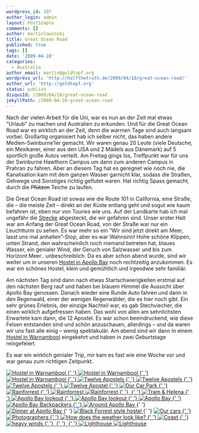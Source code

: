 ```yaml
---
wordpress_id: 107
author_login: admin
layout: PostSimple
comments: []
author: martinlowinski
title: Great Ocean Road
published: true
tags: []
date: '2009-04-10'
categories:
  - Australia
author_email: martin@goldtopf.org
wordpress_url: 'http://halfthetruth.de/2009/04/10/great-ocean-road/'
author_url: 'http://goldtopf.org'
status: publish
disqusId: /2009/04/10/great-ocean-road
jekyllPath: /2009-04-10-great-ocean-road
---
```


Nach der vielen Arbeit f&uuml;r die Uni, war es nun an der Zeit mal etwas &ldquo;Urlaub&rdquo; zu machen und Australien zu erkunden. Und f&uuml;r die Great Ocean Road war es wirklich an der Zeit, denn die warmen Tage sind auch langsam vorbei. Gro&szlig;artig organisiert hab ich selber nicht, das haben andere Medien-Swinburne&rsquo;ler gemacht. Wir waren genau 20 Leute (viele Deutsche, ein Mexikaner, einer aus den USA und 2 M&auml;dels aus D&auml;nemark) auf 5 sportlich gro&szlig;e Autos verteilt. Am Freitag gings los, Treffpunkt war f&uuml;r uns der Swinburne Hawthorn Campus um dann zum anderen Campus in Prahran zu fahren. Aber an diesem Tag hat es geregnet wie noch nie, die Kanalisation kam mit dem ganzen Wasser garnicht klar, sodass die Stra&szlig;en, Gehwege und Sonstiges richtig geflutet waren. Hat richtig Spass gemacht, durch die <del>Pf&uuml;tzen</del> Teiche zu laufen.

Die Great Ocean Road ist sowas wie die Route 101 in California, eine Stra&szlig;e, die &ndash; die meiste Zeit &ndash; direkt an der K&uuml;ste entlang geht und sogut wie kaum befahren ist, eben nur von Touries wie uns. Auf der Landkarte hab ich mal ungef&auml;hr die <a href="http://maps.google.com/maps?f=d&amp;source=s_d&amp;saddr=Great+Ocean+Rd&amp;daddr=-38.774964,143.426514+to:Great+Ocean+Rd+to:Great+Ocean+Rd+to:Great+Ocean+Rd+to:Princes+Hwy&amp;hl=en&amp;geocode=FU7ftv0dYD-ZCA%3B%3BFRe8sf0dM_WICA%3BFQBUs_0dDGODCA%3BFYIvtf0djDmCCA%3BFdJWtv0dyjF-CA&amp;mra=dme&amp;mrcr=0&amp;mrsp=1&amp;sz=12&amp;via=1,2,3,4&amp;sll=-38.713911,143.472519&amp;sspn=0.136623,0.30899&amp;ie=UTF8&amp;ll=-38.496594,143.610535&amp;spn=1.096289,2.471924&amp;z=9">Strecke</a> abgesteckt, die wir gefahren sind. Unser erster Halt war am Anfang der Great Ocean Road, von der Stra&szlig;e war nur ein Leuchtturm zu sehen. Es war mehr so ein &ldquo;Wir sind jetzt direkt am Meer, lasst uns mal anhalten&rdquo;-Stop, aber es war Wahnsinn! Hohe sch&ouml;ne Klippen, unten Strand, den wahrscheinlich noch niemand betreten hat, blaues Wasser, ein genialer Wind, der Geruch von Salzwasser und bis zum Horizont Meer.. unbeschreiblich.
Da es aber schon abend wurde, sind wir weiter um in unseren <a href="http://www.apollobaybackpackers.com.au/">Hostel in Apollo Bay</a> noch rechtzeitig anzukommen. Es war ein sch&ouml;nes Hostel, klein und gem&uuml;htlich und irgendwie sehr famili&auml;r.

Am n&auml;chsten Tag sind dann nach etwas Startschwierigkeiten erstmal auf den n&auml;chsten Berg rauf und haben bei blauem Himmel die Aussicht &uuml;ber Apollo Bay genossen. Danach wieder eine Runde Auto fahren und dann in den Regenwald, einer der wenigen Regenw&auml;lder, die es hier noch gibt. Ein sehr gr&uuml;nes Erlebnis, der einzige Nachteil war, es gab Stechviecher, die einen wirklich aufgefressen haben. Das wohl von allen am sehnlichsten Erwartete kam dann, die 12 Apostel. Es war schon beeindruckend, wie diese Felsen entstanden sind und sch&ouml;n anzuschauen, allerdings &ndash; und da waren wir uns fast alle einig &ndash; wenig spektakul&auml;r. Am abend sind wir dann in einem <a href="http://www.beachbackpackers.com.au/">Hostel in Warnambool</a> eingekehrt und haben in zwei Geburtstage reingefeiert.

Es war ein wirklich genialer Trip, mir kam es fast wie eine Woche vor und war genau zum richtigen Zeitpunkt.

<div class="flickrset">
  <a
    title="Hostel in Warnambool"
    rel="lightbox[Australia]"
    href="http://farm4.static.flickr.com/3385/3444474093_c88b935e9b.jpg"
  >
    <img
      src="//farm4.static.flickr.com/3385/3444474093_c88b935e9b_s.jpg"
      alt="Hostel in Warnambool"
    />
  </a>
  <a
    title="Hostel in Warnambool"
    rel="lightbox[Australia]"
    href="http://farm4.static.flickr.com/3574/3444473007_8259a999be.jpg"
  >
    {' '}
    <img
      src="//farm4.static.flickr.com/3574/3444473007_8259a999be_s.jpg"
      alt="Hostel in Warnambool"
    />
  </a>
  <a
    title="Hostel in Warnambool"
    rel="lightbox[Australia]"
    href="http://farm4.static.flickr.com/3321/3444471949_0fea49428c.jpg"
  >
    {' '}
    <img
      src="//farm4.static.flickr.com/3321/3444471949_0fea49428c_s.jpg"
      alt="Hostel in Warnambool"
    />
  </a>
  <a
    title="Twelve Apostels"
    rel="lightbox[Australia]"
    href="http://farm4.static.flickr.com/3588/3445275838_89afff145f.jpg"
  >
    {' '}
    <img src="//farm4.static.flickr.com/3588/3445275838_89afff145f_s.jpg" alt="Twelve Apostels" />
  </a>
  <a
    title="Twelve Apostels"
    rel="lightbox[Australia]"
    href="http://farm4.static.flickr.com/3344/3444465571_fb642aa414.jpg"
  >
    {' '}
    <img src="//farm4.static.flickr.com/3344/3444465571_fb642aa414_s.jpg" alt="Twelve Apostels" />
  </a>
  <a
    title="Twelve Apostels"
    rel="lightbox[Australia]"
    href="http://farm4.static.flickr.com/3403/3444462311_a3e5c327c1.jpg"
  >
    {' '}
    <img src="//farm4.static.flickr.com/3403/3444462311_a3e5c327c1_s.jpg" alt="Twelve Apostels" />
  </a>
  <a
    title="Twelve Apostel"
    rel="lightbox[Australia]"
    href="http://farm4.static.flickr.com/3581/3446444417_fcb05375fa.jpg"
  >
    {' '}
    <img src="//farm4.static.flickr.com/3581/3446444417_fcb05375fa_s.jpg" alt="Twelve Apostel" />
  </a>
  <a
    title="Our Car Park"
    rel="lightbox[Australia]"
    href="http://farm4.static.flickr.com/3336/3445285052_a27b1c2a3c.jpg"
  >
    {' '}
    <img src="//farm4.static.flickr.com/3336/3445285052_a27b1c2a3c_s.jpg" alt="Our Car Park" />
  </a>
  <a
    title="Rainforrest"
    rel="lightbox[Australia]"
    href="http://farm4.static.flickr.com/3664/3445262446_18242240c9.jpg"
  >
    {' '}
    <img src="//farm4.static.flickr.com/3664/3445262446_18242240c9_s.jpg" alt="Rainforrest" />
  </a>
  <a
    title="Rainforrest"
    rel="lightbox[Australia]"
    href="http://farm4.static.flickr.com/3392/3445260812_d045f68da4.jpg"
  >
    {' '}
    <img src="//farm4.static.flickr.com/3392/3445260812_d045f68da4_s.jpg" alt="Rainforrest" />
  </a> <a
    title="Rainforrest"
    rel="lightbox[Australia]"
    href="http://farm4.static.flickr.com/3409/3445258880_3b2c3104b5.jpg"
  >
    <img src="//farm4.static.flickr.com/3409/3445258880_3b2c3104b5_s.jpg" alt="Rainforrest" />
  </a>
  <a rel="lightbox[Australia]" href="http://farm4.static.flickr.com/3298/3445251056_3235d58179.jpg">
    {' '}
    <img src="//farm4.static.flickr.com/3298/3445251056_3235d58179_s.jpg" alt="" />
  </a>
  <a
    title="Tram &amp; Helena"
    rel="lightbox[Australia]"
    href="http://farm4.static.flickr.com/3651/3444429131_eb01736a62.jpg"
  >
    {' '}
    <img src="//farm4.static.flickr.com/3651/3444429131_eb01736a62_s.jpg" alt="Tram &amp; Helena" />
  </a>
  <a
    title="Apollo Bay lookout"
    rel="lightbox[Australia]"
    href="http://farm4.static.flickr.com/3588/3445245150_605d4812d2.jpg"
  >
    {' '}
    <img
      src="//farm4.static.flickr.com/3588/3445245150_605d4812d2_s.jpg"
      alt="Apollo Bay lookout"
    />
  </a>
  <a
    title="Apollo Bay lookout"
    rel="lightbox[Australia]"
    href="http://farm4.static.flickr.com/3345/3445243994_188531c86f.jpg"
  >
    {' '}
    <img
      src="//farm4.static.flickr.com/3345/3445243994_188531c86f_s.jpg"
      alt="Apollo Bay lookout"
    />
  </a>
  <a
    title="Apollo Bay"
    rel="lightbox[Australia]"
    href="http://farm4.static.flickr.com/3664/3444421481_8afc81f2e2.jpg"
  >
    {' '}
    <img src="//farm4.static.flickr.com/3664/3444421481_8afc81f2e2_s.jpg" alt="Apollo Bay" />
  </a>
  <a
    title="Apollo Bay Backpackers"
    rel="lightbox[Australia]"
    href="http://farm4.static.flickr.com/3599/3445237700_e26bd04291.jpg"
  >
    {' '}
    <img
      src="//farm4.static.flickr.com/3599/3445237700_e26bd04291_s.jpg"
      alt="Apollo Bay Backpackers"
    />
  </a>
  <a
    title="Around Apollo Bay"
    rel="lightbox[Australia]"
    href="http://farm4.static.flickr.com/3638/3445227254_bf120b4cfe.jpg"
  >
    {' '}
    <img src="//farm4.static.flickr.com/3638/3445227254_bf120b4cfe_s.jpg" alt="Around Apollo Bay" />
  </a>{' '}
  <a
    title="Dinner at Apollo Bay"
    rel="lightbox[Australia]"
    href="http://farm4.static.flickr.com/3411/3445225930_8f9afe35c3.jpg"
  >
    <img
      src="//farm4.static.flickr.com/3411/3445225930_8f9afe35c3_s.jpg"
      alt="Dinner at Apollo Bay"
    />
  </a>{' '}
  <a
    title="Black Forrest style hostel"
    rel="lightbox[Australia]"
    href="http://farm4.static.flickr.com/3547/3444407261_eaf89c2969.jpg"
  >
    <img
      src="//farm4.static.flickr.com/3547/3444407261_eaf89c2969_s.jpg"
      alt="Black Forrest style hostel"
    />
  </a>{' '}
  <a
    title="Our cars"
    rel="lightbox[Australia]"
    href="http://farm4.static.flickr.com/3574/3445223468_216b2bb945.jpg"
  >
    <img src="//farm4.static.flickr.com/3574/3445223468_216b2bb945_s.jpg" alt="Our cars" />
  </a>
  <a
    title="Photographers"
    rel="lightbox[Australia]"
    href="http://farm4.static.flickr.com/3413/3444402409_e8732cdcdd.jpg"
  >
    {' '}
    <img src="//farm4.static.flickr.com/3413/3444402409_e8732cdcdd_s.jpg" alt="Photographers" />
  </a>
  <a
    title="How does the weather look like?"
    rel="lightbox[Australia]"
    href="http://farm4.static.flickr.com/3314/3444401697_bd6ae89b73.jpg"
  >
    {' '}
    <img
      src="//farm4.static.flickr.com/3314/3444401697_bd6ae89b73_s.jpg"
      alt="How does the weather look like?"
    />
  </a>
  <a
    title="Coast"
    rel="lightbox[Australia]"
    href="http://farm4.static.flickr.com/3361/3445218318_4b3c69b226.jpg"
  >
    {' '}
    <img src="//farm4.static.flickr.com/3361/3445218318_4b3c69b226_s.jpg" alt="Coast" />
  </a>
  <a
    title="heavy winds"
    rel="lightbox[Australia]"
    href="http://farm4.static.flickr.com/3650/3444396935_c136309507.jpg"
  >
    {' '}
    <img src="//farm4.static.flickr.com/3650/3444396935_c136309507_s.jpg" alt="heavy winds" />
  </a>
  <a rel="lightbox[Australia]" href="http://farm4.static.flickr.com/3656/3444395949_3da98be504.jpg">
    {' '}
    <img src="//farm4.static.flickr.com/3656/3444395949_3da98be504_s.jpg" alt="" />
  </a>
  <a rel="lightbox[Australia]" href="http://farm4.static.flickr.com/3347/3444391723_110daafbfb.jpg">
    {' '}
    <img src="//farm4.static.flickr.com/3347/3444391723_110daafbfb_s.jpg" alt="" />
  </a>
  <a
    title="Lighthouse"
    rel="lightbox[Australia]"
    href="http://farm4.static.flickr.com/3363/3445208534_292992a52f.jpg"
  >
    {' '}
    <img src="//farm4.static.flickr.com/3363/3445208534_292992a52f_s.jpg" alt="Lighthouse" />
  </a> <a
    title="Lighthouse"
    rel="lightbox[Australia]"
    href="http://farm4.static.flickr.com/3305/3445203836_a7bd6a4b7f.jpg"
  >
    <img src="//farm4.static.flickr.com/3305/3445203836_a7bd6a4b7f_s.jpg" alt="Lighthouse" />
  </a>
</div>
